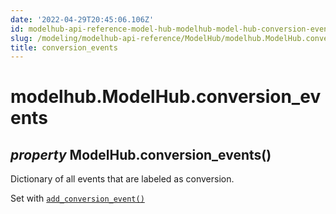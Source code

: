 ```yaml
---
date: '2022-04-29T20:45:06.106Z'
id: modelhub-api-reference-model-hub-modelhub-model-hub-conversion-events
slug: /modeling/modelhub-api-reference/ModelHub/modelhub.ModelHub.conversion-events/
title: conversion_events
---
```


# modelhub.ModelHub.conversion_events

<div>

<h2 class="signature-class"><span class="type-annotation"><em>property</em></span> <span class="additional-name">ModelHub.</span><span class="name">conversion_events(</span>)</h2>


<div class="content">

Dictionary of all events that are labeled as conversion.

Set with [`add_conversion_event()`](/docs/modeling/modelhub-api-reference/ModelHub/modelhub.ModelHub.add-conversion-event/#modelhub.ModelHub.add-conversion-event)


</div>

</div>
